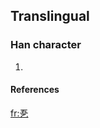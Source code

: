 ==Translingual==

===Han character===
{{Han char|rn=5|rad=乙|as=04|sn=5|four=|canj=一一弓 (MMN)}}

# {{defn|Han}}

====References====
{{Han ref|kx=0084.101|dkj=|dj=|hdz=|uh=340F|ud=13327|bh=|bd=}}

[[fr:㐏]]